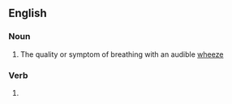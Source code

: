 ==English==

===Noun===
{{en-noun}}
# The quality or symptom of breathing with an audible [[wheeze]]

===Verb===
{{head|en|verb form}}

# {{present participle of|wheeze|lang=en|nocat=1}}